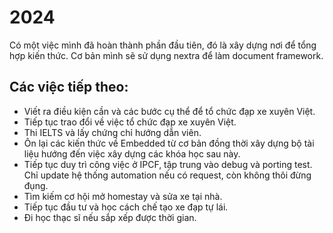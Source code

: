 # 2024

Có một việc mình đã hoàn thành phần đầu tiên, đó là xây dựng nơi để tổng hợp kiến thức. Cơ bản mình sẽ sử dụng nextra để làm document framework.

## Các việc tiếp theo:

- Viết ra điều kiện cần và các bước cụ thể để tổ chức đạp xe xuyên Việt.
- Tiếp tục trao đổi về việc tổ chức đạp xe xuyên Việt.
- Thi IELTS và lấy chứng chỉ hướng dẫn viên.
- Ôn lại các kiến thức về Embedded từ cơ bản đồng thời xây dựng bộ tài liệu hướng đến việc xây dựng các khóa học sau này.
- Tiếp tục duy trì công việc ở IPCF, tập trung vào debug và porting test. Chỉ update hệ thống automation nếu có request, còn không thôi đừng đụng.
- Tìm kiếm cơ hội mở homestay và sửa xe tại nhà.
- Tiếp tục đầu tư và học cách chế tạo xe đạp tự lái.
- Đi học thạc sĩ nếu sắp xếp được thời gian.
